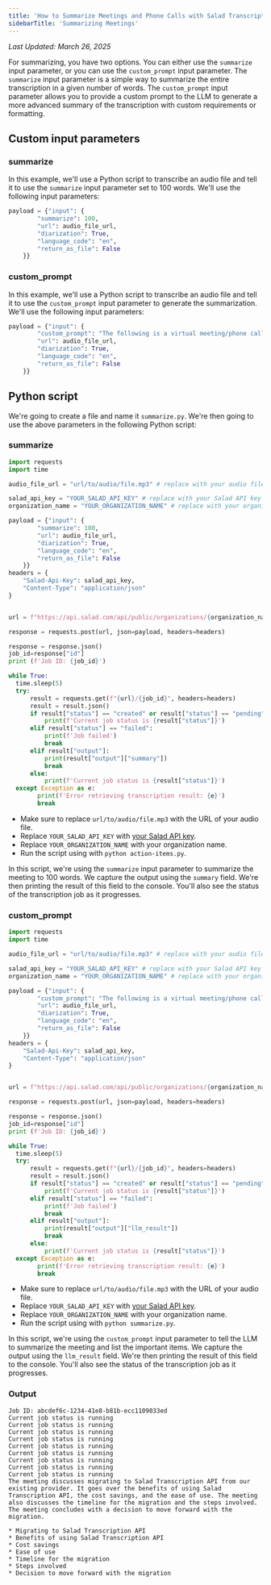 ```yaml
---
title: 'How to Summarize Meetings and Phone Calls with Salad Transcription API'
sidebarTitle: 'Summarizing Meetings'
---
```


_Last Updated: March 26, 2025_

For summarizing, you have two options. You can either use the `summarize` input parameter, or you can use the
`custom_prompt` input parameter. The `summarize` input parameter is a simple way to summarize the entire transcription
in a given number of words. The `custom_prompt` input parameter allows you to provide a custom prompt to the LLM to
generate a more advanced summary of the transcription with custom requirements or formatting.

## Custom input parameters

### summarize

In this example, we'll use a Python script to transcribe an audio file and tell it to use the `summarize` input
parameter set to 100 words. We'll use the following input parameters:

```python
payload = {"input": {
        "summarize": 100,
        "url": audio_file_url,
        "diarization": True,
        "language_code": "en",
        "return_as_file": False
    }}
```

### custom_prompt

In this example, we'll use a Python script to transcribe an audio file and tell it to use the `custom_prompt` input
parameter to generate the summarization. We'll use the following input parameters:

```python
payload = {"input": {
        "custom_prompt": "The following is a virtual meeting/phone call transcription. Summarize the call and list the important items discussed. Format it in a markdown compatible list to make it easy to read.",
        "url": audio_file_url,
        "diarization": True,
        "language_code": "en",
        "return_as_file": False
    }}
```

## Python script

We're going to create a file and name it `summarize.py`. We're then going to use the above parameters in the following
Python script:

### summarize

```python
import requests
import time

audio_file_url = "url/to/audio/file.mp3" # replace with your audio file URL

salad_api_key = "YOUR_SALAD_API_KEY" # replace with your Salad API key
organization_name = "YOUR_ORGANIZATION_NAME" # replace with your organization name

payload = {"input": {
        "summarize": 100,
        "url": audio_file_url,
        "diarization": True,
        "language_code": "en",
        "return_as_file": False
    }}
headers = {
    "Salad-Api-Key": salad_api_key,
    "Content-Type": "application/json"
}


url = f"https://api.salad.com/api/public/organizations/{organization_name}/inference-endpoints/transcribe/jobs"

response = requests.post(url, json=payload, headers=headers)

response = response.json()
job_id=response["id"]
print (f'Job ID: {job_id}')

while True:
  time.sleep(5)
  try:
      result = requests.get(f"{url}/{job_id}", headers=headers)
      result = result.json()
      if result["status"] == "created" or result["status"] == "pending" or result["status"] == "started" or result["status"] == "running":
          print(f'Current job status is {result["status"]}')
      elif result["status"] == "failed":
          print(f'Job failed')
          break
      elif result["output"]:
          print(result["output"]["summary"])
          break
      else:
          print(f'Current job status is {result["status"]}')
  except Exception as e:
        print(f'Error retrieving transcription result: {e}')
        break
```

- Make sure to replace `url/to/audio/file.mp3` with the URL of your audio file.
- Replace `YOUR_SALAD_API_KEY` with
  [your Salad API key](/container-engine/tutorials/quickstart-api#step-1-obtain-your-api-key).
- Replace `YOUR_ORGANIZATION_NAME` with your organization name.
- Run the script using with `python action-items.py`.

In this script, we're using the `summarize` input parameter to summarize the meeting to 100 words. We capture the output
using the `summary` field. We're then printing the result of this field to the console. You'll also see the status of
the transcription job as it progresses.

### custom_prompt

```python
import requests
import time

audio_file_url = "url/to/audio/file.mp3" # replace with your audio file URL

salad_api_key = "YOUR_SALAD_API_KEY" # replace with your Salad API key
organization_name = "YOUR_ORGANIZATION_NAME" # replace with your organization name

payload = {"input": {
        "custom_prompt": "The following is a virtual meeting/phone call transcription. Summarize the call and list the important items discussed. Format it in a markdown compatible list to make it easy to read.",
        "url": audio_file_url,
        "diarization": True,
        "language_code": "en",
        "return_as_file": False
    }}
headers = {
    "Salad-Api-Key": salad_api_key,
    "Content-Type": "application/json"
}


url = f"https://api.salad.com/api/public/organizations/{organization_name}/inference-endpoints/transcribe/jobs"

response = requests.post(url, json=payload, headers=headers)

response = response.json()
job_id=response["id"]
print (f'Job ID: {job_id}')

while True:
  time.sleep(5)
  try:
      result = requests.get(f"{url}/{job_id}", headers=headers)
      result = result.json()
      if result["status"] == "created" or result["status"] == "pending" or result["status"] == "started" or result["status"] == "running":
          print(f'Current job status is {result["status"]}')
      elif result["status"] == "failed":
          print(f'Job failed')
          break
      elif result["output"]:
          print(result["output"]["llm_result"])
          break
      else:
          print(f'Current job status is {result["status"]}')
  except Exception as e:
        print(f'Error retrieving transcription result: {e}')
        break
```

- Make sure to replace `url/to/audio/file.mp3` with the URL of your audio file.
- Replace `YOUR_SALAD_API_KEY` with
  [your Salad API key](/container-engine/tutorials/quickstart-api#step-1-obtain-your-api-key).
- Replace `YOUR_ORGANIZATION_NAME` with your organization name.
- Run the script using with `python summarize.py`.

In this script, we're using the `custom_prompt` input parameter to tell the LLM to summarize the meeting and list the
important items. We capture the output using the `llm_result` field. We're then printing the result of this field to the
console. You'll also see the status of the transcription job as it progresses.

### Output

```text
Job ID: abcdef6c-1234-41e8-b81b-ecc1109033ed
Current job status is running
Current job status is running
Current job status is running
Current job status is running
Current job status is running
Current job status is running
Current job status is running
Current job status is running
Current job status is running
The meeting discusses migrating to Salad Transcription API from our existing provider. It goes over the benefits of using Salad Transcription API, the cost savings, and the ease of use. The meeting also discusses the timeline for the migration and the steps involved. The meeting concludes with a decision to move forward with the migration.

* Migrating to Salad Transcription API
* Benefits of using Salad Transcription API
* Cost savings
* Ease of use
* Timeline for the migration
* Steps involved
* Decision to move forward with the migration
```
